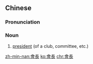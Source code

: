 {{also|会长|会長}}
==Chinese==
{{zh-forms|s=会长}}

===Pronunciation===
{{zh-pron
|m=huìzhǎng
|cat=n
}}

===Noun===
{{zh-noun}}

# [[president]] (of a club, committee, etc.)

[[zh-min-nan:會長]]
[[ko:會長]]
[[chr:會長]]